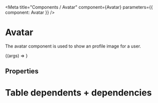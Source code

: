 

<Meta title="Components / Avatar" component={Avatar} parameters={{ component: Avatar }} />

# Avatar

The avatar component is used to show an profile image for a user.

<Canvas>
  <Story 
  argTypes={
    {
      size: {control: {type: 'select', options: ['tiny', 'small','medium', 'large']}},
      image: {control: {type: 'text'}},
      borderRadius: {control: {type: 'select', options: ['square', 'rounded','round']}},
      boxShadow: {control: 'boolean'},
    }
  }
  args={{
    image: "https://i.pravatar.cc/300"
    }}
  name="Default">{(args) =>
    <Avatar {...args} title="Avatar" />
  }
  </Story>
</Canvas>

## Properties

<ArgsTable for={Avatar} story="Default" />

# Table dependents + dependencies

<DependenciesTable titleDependencies="Dependencies" titleDependents="Dependents" of={Avatar} />
